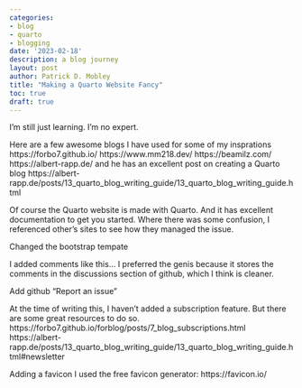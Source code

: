 ```yaml
---
categories:
- blog
- quarto
- blogging
date: '2023-02-18'
description: a blog journey
layout: post
author: Patrick D. Mobley
title: "Making a Quarto Website Fancy"
toc: true
draft: true
---
```


I'm still just learning. I'm no expert. 

Here are a few awesome blogs I have used for some of my insprations
https://forbo7.github.io/
https://www.mm218.dev/
https://beamilz.com/
https://albert-rapp.de/ and he has an excellent post on creating a Quarto blog https://albert-rapp.de/posts/13_quarto_blog_writing_guide/13_quarto_blog_writing_guide.html  

Of course the Quarto website is made with Quarto. And it has excellent documentation to get you started. Where there was some confusion, I referenced other's sites to see how they managed the issue.  

Changed the bootstrap tempate

I added comments like this... I preferred the genis because it stores the comments in the discussions section of github, which I think is cleaner. 

Add github "Report an issue"

At the time of writing this, I haven't added a subscription feature. But there are some great resources to do so.
https://forbo7.github.io/forblog/posts/7_blog_subscriptions.html
https://albert-rapp.de/posts/13_quarto_blog_writing_guide/13_quarto_blog_writing_guide.html#newsletter


Adding a favicon
I used the free favicon generator: https://favicon.io/

